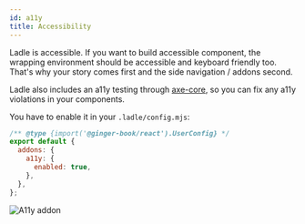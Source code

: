 ```yaml
---
id: a11y
title: Accessibility
---
```



Ladle is accessible. If you want to build accessible component, the wrapping environment should be accessible and keyboard friendly too. That's why your story comes first and the side navigation / addons second.

Ladle also includes an a11y testing through [axe-core](https://github.com/dequelabs/axe-core), so you can fix any a11y violations in your components.

You have to enable it in your `.ladle/config.mjs`:

```js
/** @type {import('@ginger-book/react').UserConfig} */
export default {
  addons: {
    a11y: {
      enabled: true,
    },
  },
};
```

<Image img={imgA11y} alt="A11y addon" />
